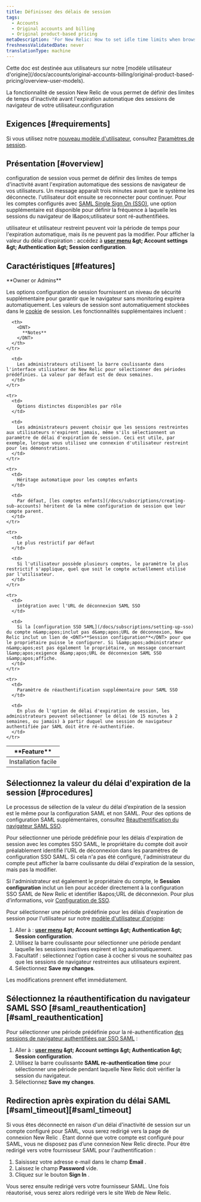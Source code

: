 ```yaml
---
title: Définissez des délais de session
tags:
  - Accounts
  - Original accounts and billing
  - Original product-based pricing
metaDescription: 'For New Relic: How to set idle time limits when browser sessions expire.'
freshnessValidatedDate: never
translationType: machine
---
```


<Callout title="Modèle d'utilisateur d'origine">
  Cette doc est destinée aux utilisateurs sur notre [modèle utilisateur d'origine](/docs/accounts/original-accounts-billing/original-product-based-pricing/overview-user-models).
</Callout>

La fonctionnalité de session New Relic de vous permet de définir des limites de temps d'inactivité avant l'expiration automatique des sessions de navigateur de votre utilisateur.configuration

## Exigences [#requirements]

Si vous utilisez notre [nouveau modèle d'utilisateur](/docs/accounts/original-accounts-billing/original-product-based-pricing/overview-user-models), consultez [Paramètres de session](/docs/accounts/accounts-billing/new-relic-one-user-management/authentication-domains-saml-sso-scim-more/#session-mgmt).

## Présentation [#overview]

configuration de session vous permet de définir des limites de temps d'inactivité avant l'expiration automatique des sessions de navigateur de vos utilisateurs. Un message apparaît trois minutes avant que le système les déconnecte. l'utilisateur doit ensuite se reconnecter pour continuer. Pour les comptes configurés avec [SAML Single Sign On (SSO)](/docs/subscriptions/saml-service-providers), une option supplémentaire est disponible pour définir la fréquence à laquelle les sessions du navigateur de l&amp;apos;utilisateur sont ré-authentifiées.

utilisateur et utilisateur restreint peuvent voir la période de temps pour l'expiration automatique, mais ils ne peuvent pas la modifier. Pour afficher la valeur du délai d’expiration : accédez à <DNT>**[user menu](/docs/accounts/accounts-billing/general-account-settings/intro-account-settings) &amp;gt; Account settings &amp;gt; Authentication &amp;gt; Session configuration**</DNT>.

## Caractéristiques [#features]

<Callout variant="tip">
  <DNT>
    **Owner or Admins**
  </DNT>
</Callout>

Les options configuration de session fournissent un niveau de sécurité supplémentaire pour garantir que le navigateur sans monitoring expirera automatiquement. Les valeurs de session sont automatiquement stockées dans le [cookie](/docs/subscriptions/new-relic-cookies) de session. Les fonctionnalités supplémentaires incluent :

<table>
  <thead>
    <tr>
      <th width={225}>
        <DNT>
          **Feature**
        </DNT>
      </th>

      <th>
        <DNT>
          **Notes**
        </DNT>
      </th>
    </tr>
  </thead>

  <tbody>
    <tr>
      <td>
        Installation facile
      </td>

      <td>
        Les administrateurs utilisent la barre coulissante dans l'interface utilisateur de New Relic pour sélectionner des périodes prédéfinies. La valeur par défaut est de deux semaines.
      </td>
    </tr>

    <tr>
      <td>
        Options distinctes disponibles par rôle
      </td>

      <td>
        Les administrateurs peuvent choisir que les sessions restreintes aux utilisateurs n'expirent jamais, même s'ils sélectionnent un paramètre de délai d'expiration de session. Ceci est utile, par exemple, lorsque vous utilisez une connexion d'utilisateur restreint pour les démonstrations.
      </td>
    </tr>

    <tr>
      <td>
        Héritage automatique pour les comptes enfants
      </td>

      <td>
        Par défaut, [les comptes enfants](/docs/subscriptions/creating-sub-accounts) héritent de la même configuration de session que leur compte parent.
      </td>
    </tr>

    <tr>
      <td>
        Le plus restrictif par défaut
      </td>

      <td>
        Si l'utilisateur possède plusieurs comptes, le paramètre le plus restrictif s'applique, quel que soit le compte actuellement utilisé par l'utilisateur.
      </td>
    </tr>

    <tr>
      <td>
        intégration avec l'URL de déconnexion SAML SSO
      </td>

      <td>
        Si la [configuration SSO SAML](/docs/subscriptions/setting-up-sso) du compte n&amp;apos;inclut pas d&amp;apos;URL de déconnexion, New Relic inclut un lien de <DNT>**Session configuration**</DNT> pour que le propriétaire puisse le configurer. Si l&amp;apos;administrateur n&amp;apos;est pas également le propriétaire, un message concernant l&amp;apos;exigence d&amp;apos;URL de déconnexion SAML SSO s&amp;apos;affiche.
      </td>
    </tr>

    <tr>
      <td>
        Paramètre de réauthentification supplémentaire pour SAML SSO
      </td>

      <td>
        En plus de l'option de délai d'expiration de session, les administrateurs peuvent sélectionner le délai (de 15 minutes à 2 semaines, ou jamais) à partir duquel une session de navigateur authentifiée par SAML doit être ré-authentifiée.
      </td>
    </tr>
  </tbody>
</table>

## Sélectionnez la valeur du délai d'expiration de la session [#procedures]

Le processus de sélection de la valeur du délai d’expiration de la session est le même pour la configuration SAML et non SAML. Pour des options de configuration SAML supplémentaires, consultez [Réauthentification du navigateur SAML SSO](/docs/accounts-partnerships/accounts/account-maintenance/set-session-timeouts#saml_reauthentication).

Pour sélectionner une période prédéfinie pour les délais d'expiration de session avec les comptes SSO SAML, le propriétaire du compte doit avoir préalablement identifié l'URL de déconnexion dans les paramètres de configuration SSO SAML. Si cela n'a pas été configuré, l'administrateur du compte peut afficher la barre coulissante du délai d'expiration de la session, mais pas la modifier.

Si l'administrateur est également le propriétaire du compte, le <DNT>**Session configuration**</DNT> inclut un lien pour accéder directement à la configuration SSO SAML de New Relic et identifier l&amp;apos;URL de déconnexion. Pour plus d’informations, voir [Configuration de SSO](/docs/subscriptions/setting-up-sso#timeout_url).

Pour sélectionner une période prédéfinie pour les délais d'expiration de session pour l'utilisateur sur notre [modèle d'utilisateur d'origine](#requirements):

1. Aller à : <DNT>**[user menu](/docs/accounts/accounts-billing/general-account-settings/intro-account-settings) &amp;gt; Account settings &amp;gt; Authentication &amp;gt; Session configuration**</DNT>.
2. Utilisez la barre coulissante pour sélectionner une période pendant laquelle les sessions inactives expirent et log automatiquement.
3. Facultatif : sélectionnez l'option case à cocher si vous ne souhaitez pas que les sessions de navigateur restreintes aux utilisateurs expirent.
4. Sélectionnez <DNT>**Save my changes**</DNT>.

Les modifications prennent effet immédiatement.

## Sélectionnez la réauthentification du navigateur SAML SSO [#saml\_reauthentication][#saml_reauthentication]

Pour sélectionner une période prédéfinie pour la ré-authentification [des sessions de navigateur authentifiées par SSO SAML](/docs/subscriptions/setting-up-sso) :

1. Aller à : <DNT>**[user menu](/docs/accounts/accounts-billing/general-account-settings/intro-account-settings) &amp;gt; Account settings &amp;gt; Authentication &amp;gt; Session configuration**</DNT>.
2. Utilisez la barre coulissante <DNT>**SAML re-authentication time**</DNT> pour sélectionner une période pendant laquelle New Relic doit vérifier la session du navigateur.
3. Sélectionnez <DNT>**Save my changes**</DNT>.

## Redirection après expiration du délai SAML [#saml\_timeout][#saml_timeout]

Si vous êtes déconnecté en raison d'un délai d'inactivité de session sur un compte configuré pour SAML, vous serez redirigé vers la page de connexion New Relic . Étant donné que votre compte est configuré pour SAML, vous ne disposez pas d’une connexion New Relic directe. Pour être redirigé vers votre fournisseur SAML pour l'authentification :

1. Saisissez votre adresse e-mail dans le champ <DNT>**Email**</DNT> .
2. Laissez le champ <DNT>**Password**</DNT> vide.
3. Cliquez sur le bouton <DNT>**Sign In**</DNT> .

Vous serez ensuite redirigé vers votre fournisseur SAML. Une fois réautorisé, vous serez alors redirigé vers le site Web de New Relic.